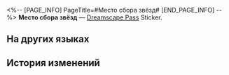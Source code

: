 <%-- [PAGE_INFO]
PageTitle=#Место сбора звёзд#
[END_PAGE_INFO] --%>
{{Предмет Инфобокс
|id          = 224003
|Изображение = Dreamscape Pass Sticker Место сбора звёзд.png
|Тип         = Dreamscape Pass Sticker
|Тип2        = Утренняя звезда и вечерняя звезда Stickers
|Инвентарь   = 
|Редкость    = 4
|Эффект      = 
|Описание    = Пронумерованные наклейки, используемые для украшения дневника сновидений. Бывают самыми разными.
|Источник1   = [[Можно получить у входа на сцену]]
}}
{{Описание|Восхвали Гармонию в центре мира.}}
'''Место сбора звёзд''' — [[Dreamscape Pass]] Sticker.

==На других языках==
{{На других языках
|en   = Where Starlight Congregate
|zhs  = 星光聚集之处
|zht  = 星光聚集之處
|ja   = 星の光が集う場所
|ko   = 별빛이 모이는 곳
|es   = Donde se reúne la luz de las estrellas
|fr   = Là où convergent les étoiles
|ru   = Место сбора звёзд
|th   = ที่ซึ่งแสงดาวมารวมกัน
|vi   = Nơi Ánh Sao Hội Tụ
|de   = Wo sich die Sterne sammeln
|id   = Tempat Cahaya Bintang Berkumpul
|pt   = Onde a Luz das Estrelas se Congregam
}}

==История изменений==
{{История изменений|3.5}}
